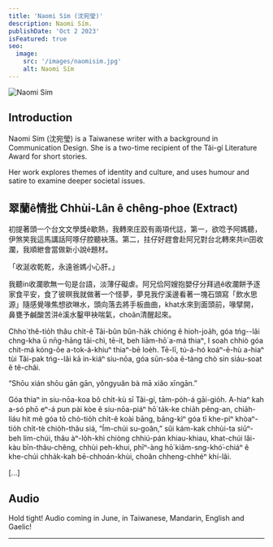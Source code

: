 ```yaml
---
title: 'Naomi Sím (沈宛瑩)'
description: Naomi Sím.
publishDate: 'Oct 2 2023'
isFeatured: true
seo:
  image:
    src: '/images/naomisim.jpg'
    alt: Naomi Sím
---
```



![Naomi Sím](/images/naomisim.jpg)

## Introduction

Naomi Sím (沈宛瑩) is a Taiwanese writer with a background in Communication Design. She is a two-time recipient of the Tâi-gí Literature Award for short stories.

Her work explores themes of identity and culture, and uses humour and satire to examine deeper societal issues.

## 翠蘭ê情批 Chhùi-Lân ê chêng-phoe (Extract)

初提著頭一个台文文學獎ê歇熱，我轉來庄跤有兩項代誌，第一，欲唸予阿媽聽，伊煞笑我這馬講話阿啄仔腔聽袂落。第二，拄仔好趕會赴阿兄對台北轉來共in囝收瀾，我順紲會當做新小說ê題材。

「收涎收乾乾，永遠爸媽小心肝。」

我聽in收瀾歌無一句是台語，淡薄仔礙虐。阿兄佮阿嫂抱嬰仔分拜過ê收瀾餅予逐家食平安，食了彼暝我就做著一个怪夢，夢見我佇溪邊看著一塊石頭寫「飲水思源」隨感覺喙焦想欲啉水，頭向落去將手板曲曲，khat水來到面頭前，喙擘開，鼻甕予鹹酸苦汫ê溪水鑿甲袂喘氣，choân清醒起來。

Chho͘ thê-tio̍h thâu chi̍t-ê Tâi-bûn bûn-ha̍k chióng ê hioh-joa̍h, góa tńg--lâi chng-kha ū nn̄g-hāng tāi-chì, tē-it, beh liām-hō͘ a-má thiaⁿ, I soah chhiò góa chit-má kóng-ōe a-tok-á-khiuⁿ thiaⁿ-bē loe̍h. Tē-lī, tú-á-hó koáⁿ-ē-hù a-hiaⁿ tùi Tâi-pak tńg--lâi kā in-kiáⁿ siu-nōa, góa sūn-sòa ē-tàng chò sin siáu-soat ê tê-châi.

“Shōu xián shōu gān gān, yǒngyuǎn bà mā xiǎo xīngān.”

Góa thiaⁿ in siu-nōa-koa bô chi̍t-kù sī Tâi-gí, tām-po̍h-á gāi-gio̍h. A-hiaⁿ kah a-só phō eⁿ-á pun pài kòe ê siu-nōa-piáⁿ hō͘ ta̍k-ke chia̍h pêng-an, chia̍h-liáu hit mê góa tō chò-tio̍h chi̍t-ê koài bāng, bāng-kìⁿ góa tī khe-piⁿ khòaⁿ-tio̍h chi̍t-tè chio̍h-thâu siá, “Ím-chúi su-goân,” sûi kám-kak chhùi-ta siūⁿ-beh lim-chúi, thâu àⁿ-lo̍h-khì chiòng chhiú-pán khiau-khiau, khat-chúi lâi-kàu bīn-thâu-chêng, chhùi peh-khui, phīⁿ-àng hō͘ kiâm-sng-khó͘-chiáⁿ ê khe-chúi chha̍k-kah bē-chhoán-khùi, choân chheng-chhéⁿ khí-lâi.

[...]

## Audio

Hold tight! Audio coming in June, in Taiwanese, Mandarin, English and Gaelic!

---

<Order />
